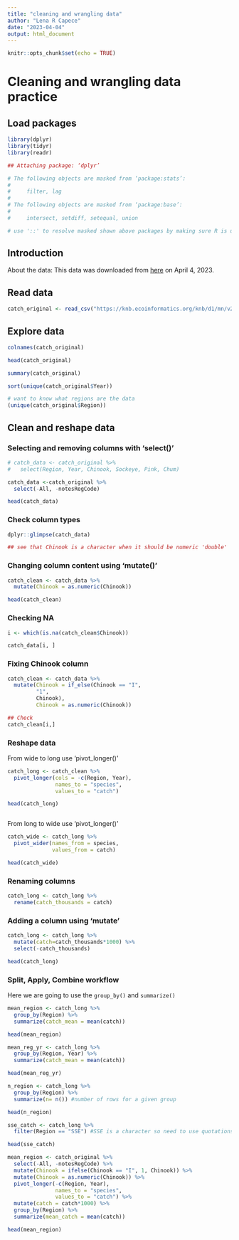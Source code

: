 ```yaml
---
title: "cleaning and wrangling data"
author: "Lena R Capece"
date: "2023-04-04"
output: html_document
---
```


```r
knitr::opts_chunk$set(echo = TRUE)
```
# Cleaning and wrangling data practice

## Load packages
```r

library(dplyr)
library(tidyr)
library(readr)

## Attaching package: ‘dplyr’

# The following objects are masked from ‘package:stats’:
# 
#     filter, lag
# 
# The following objects are masked from ‘package:base’:
# 
#     intersect, setdiff, setequal, union

# use '::' to resolve masked shown above packages by making sure R is using the function from the specific package that you want e.g., dply::filter()


```

## Introduction
About the data:
This data was downloaded from [here](https://knb.ecoinformatics.org/view/df35b.304.2) on April 4, 2023. 

## Read data

```r
catch_original <- read_csv("https://knb.ecoinformatics.org/knb/d1/mn/v2/object/df35b.302.1")
```

## Explore data

```r
colnames(catch_original)

head(catch_original)

summary(catch_original)

sort(unique(catch_original$Year))

# want to know what regions are the data
(unique(catch_original$Region))

```

## Clean and reshape data

### Selecting and removing columns with 'select()'

```r

# catch_data <- catch_original %>% 
#   select(Region, Year, Chinook, Sockeye, Pink, Chum)

catch_data <-catch_original %>% 
  select(-All, -notesRegCode)

head(catch_data)

```


### Check column types

```r

dplyr::glimpse(catch_data)

## see that Chinook is a character when it should be numeric 'double'

```


### Changing column content using 'mutate()'

```r

catch_clean <- catch_data %>% 
  mutate(Chinook = as.numeric(Chinook))

head(catch_clean)

```

### Checking NA

```r

i <- which(is.na(catch_clean$Chinook))

catch_data[i, ]

```


### Fixing Chinook column

```r

catch_clean <- catch_data %>% 
  mutate(Chinook = if_else(Chinook == "I",
         "1", 
         Chinook), 
         Chinook = as.numeric(Chinook))

## Check 
catch_clean[i,]

```


### Reshape data

From wide to long use 'pivot_longer()'
```r

catch_long <- catch_clean %>% 
  pivot_longer(cols = -c(Region, Year), 
               names_to = "species",
               values_to = "catch")

head(catch_long)



```

From long to wide use 'pivot_longer()'

```r

catch_wide <- catch_long %>% 
  pivot_wider(names_from = species, 
              values_from = catch)

head(catch_wide)

```

### Renaming columns 

```r

catch_long <- catch_long %>% 
  rename(catch_thousands = catch)

```

### Adding a column using 'mutate'

```r

catch_long <- catch_long %>% 
  mutate(catch=catch_thousands*1000) %>% 
  select(-catch_thousands)

head(catch_long)

```

### Split, Apply, Combine workflow

Here we are going to use the `group_by()` and `summarize()`
```r
mean_region <- catch_long %>% 
  group_by(Region) %>% 
  summarize(catch_mean = mean(catch))

head(mean_region)

mean_reg_yr <- catch_long %>% 
  group_by(Region, Year) %>% 
  summarize(catch_mean = mean(catch))

head(mean_reg_yr)

n_region <- catch_long %>% 
  group_by(Region) %>% 
  summarize(n= n()) #number of rows for a given group 

head(n_region)


```
```r

sse_catch <- catch_long %>% 
  filter(Region == "SSE") #SSE is a character so need to use quotations

head(sse_catch)

```


```r
  
mean_region <- catch_original %>%
  select(-All, -notesRegCode) %>% 
  mutate(Chinook = ifelse(Chinook == "I", 1, Chinook)) %>% 
  mutate(Chinook = as.numeric(Chinook)) %>% 
  pivot_longer(-c(Region, Year), 
               names_to = "species", 
               values_to = "catch") %>%
  mutate(catch = catch*1000) %>% 
  group_by(Region) %>% 
  summarize(mean_catch = mean(catch))

head(mean_region)

```



